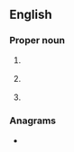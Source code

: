 {{also|Naia|naia}}
==English==
{{wikipedia}}

===Proper noun===
{{en-proper noun}}

# {{lb|en|US}} {{initialism of|en|{{w|National Association of Intercollegiate Athletics}}}}
# {{lb|en|US}} {{initialism of|en|{{w|National Animal Interest Alliance}}}}
# {{lb|en|Philippines}} {{initialism of|en|{{w|Ninoy Aquino International Airport}}}}

===Anagrams===
* {{anagrams|en|a=aain|-iana|IANA|naai}}

{{cln|en|initialisms}}
{{C|en|Organizations|College sports}}
